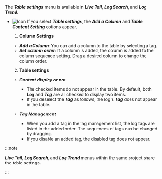   The **_Table settings_** menu is available in **_Live Tail_**, **_Log Search_**, and **_Log Trend_**. 

- ![Icon](/img/ic-setting.svg) If you select **_Table settings_**, the **_Add a Column_** and **_Table Content Setting_** options appear. 

  <ImgLang img='log-table-contents-options.png' desc='Log table setting'/>

  1. **Column Settings** 

  - **_Add a Column_**: You can add a column to the table by selecting a tag.
  - **_Set column order_**: If a column is added, the column is added to the column sequence setting. Drag a desired column to change the column order.

  2. **Table settings**

  <ImgLang img='log-table-contents.png' desc='Log Table Content Setting'/>

  - **_Content display or not_**

    - The checked items do not appear in the table. By default, both **_Log_** and **_Tag_** are all checked to display two items.
    - If you deselect the **_Tag_** as follows, the log's **_Tag_** does not appear in the table.
      <ImgLang img='log-table-contents-remove-tag.png' desc='Log table tag invisible'/>

  - **_Tag Management_**

    - When you add a tag in the tag management list, the log tags are listed in the added order. The sequences of tags can be changed by dragging.
    - If you disable an added tag, the disabled tag does not appear. 

:::note 

**_Live Tail_**, **_Log Search_**, and **_Log Trend_** menus within the same project share the table settings. 

:::
